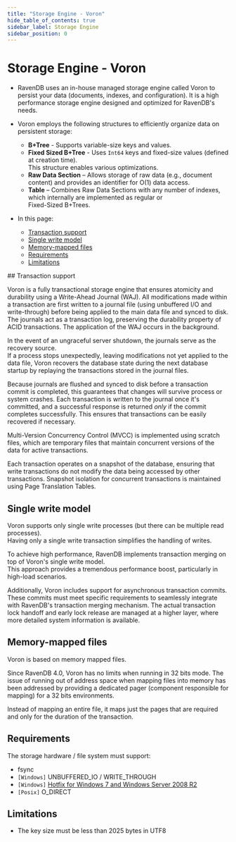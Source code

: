 ```yaml
---
title: "Storage Engine - Voron"
hide_table_of_contents: true
sidebar_label: Storage Engine
sidebar_position: 0
---
```



# Storage Engine - Voron
<Admonition type="note" title="Note">

* RavenDB uses an in-house managed storage engine called Voron to persist your data (documents, indexes, and configuration).
  It is a high performance storage engine designed and optimized for RavenDB's needs.

* Voron employs the following structures to efficiently organize data on persistent storage:
  * **B+Tree** - Supports variable-size keys and values.
  * **Fixed Sized B+Tree** - Uses `Int64` keys and fixed-size values (defined at creation time).  
    This structure enables various optimizations.
  * **Raw Data Section** – Allows storage of raw data (e.g., document content) and provides an identifier for O(1) data access.
  * **Table** – Combines Raw Data Sections with any number of indexes, which internally are implemented as regular or  
    Fixed-Sized B+Trees.

* In this page:
  * [Transaction support](../../server/storage/storage-engine.mdx#transaction-support)
  * [Single write model](../../server/storage/storage-engine.mdx#single-write-model)
  * [Memory-mapped files](../../server/storage/storage-engine.mdx#memory-mapped-files)
  * [Requirements](../../server/storage/storage-engine.mdx#requirements)
  * [Limitations](../../server/storage/storage-engine.mdx#limitations)

</Admonition>
## Transaction support

Voron is a fully transactional storage engine that ensures atomicity and durability using a Write-Ahead Journal (WAJ).
All modifications made within a transaction are first written to a journal file (using unbuffered I/O and write-through) before being applied to the main data file and synced to disk.
The journals act as a transaction log, preserving the durability property of ACID transactions.
The application of the WAJ occurs in the background.

In the event of an ungraceful server shutdown, the journals serve as the recovery source.  
If a process stops unexpectedly, leaving modifications not yet applied to the data file, 
Voron recovers the database state during the next database startup by replaying the transactions stored in the journal files. 

Because journals are flushed and synced to disk before a transaction commit is completed, this guarantees that changes will survive process or system crashes. 
Each transaction is written to the journal once it's committed, and a successful response is returned _only_ if the commit completes successfully.
This ensures that transactions can be easily recovered if necessary.

Multi-Version Concurrency Control (MVCC) is implemented using scratch files,
which are temporary files that maintain concurrent versions of the data for active transactions.

Each transaction operates on a snapshot of the database, ensuring that write transactions do not modify the data being accessed by other transactions.
Snapshot isolation for concurrent transactions is maintained using Page Translation Tables.



## Single write model

Voron supports only single write processes (but there can be multiple read processes).  
Having only a single write transaction simplifies the handling of writes.

To achieve high performance, RavenDB implements transaction merging on top of Voron's single write model.  
This approach provides a tremendous performance boost, particularly in high-load scenarios.

Additionally, Voron includes support for asynchronous transaction commits.
These commits must meet specific requirements to seamlessly integrate with RavenDB's transaction merging mechanism. 
The actual transaction lock handoff and early lock release are managed at a higher layer, where more detailed system information is available.



## Memory-mapped files

Voron is based on memory mapped files.

<Admonition type="info" title="Running on 32 bits" id="running-on-32-bits" href="#running-on-32-bits">

Since RavenDB 4.0, Voron has no limits when running in 32 bits mode. The issue of running out of address space when mapping files into memory 
has been addressed by providing a dedicated pager (component responsible for mapping) for a 32 bits environments.

Instead of mapping an entire file, it maps just the pages that are required and only for the duration of the transaction.

</Admonition>



## Requirements

The storage hardware / file system must support:

* fsync
* `[Windows]` UNBUFFERED_IO / WRITE_THROUGH
* `[Windows]` [Hotfix for Windows 7 and Windows Server 2008 R2](https://support.microsoft.com/en-us/help/2731284/33-dos-error-code-when-memory-memory-mapped-files-are-cleaned-by-using)
* `[Posix]` O_DIRECT



## Limitations

- The key size must be less than 2025 bytes in UTF8



